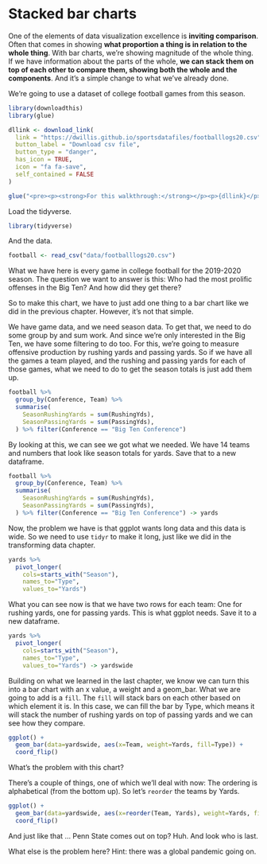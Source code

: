 # Stacked bar charts

One of the elements of data visualization excellence is **inviting comparison**. Often that comes in showing **what proportion a thing is in relation to the whole thing**. With bar charts, we're showing magnitude of the whole thing. If we have information about the parts of the whole, **we can stack them on top of each other to compare them, showing both the whole and the components**. And it's a simple change to what we've already done. 

We're going to use a dataset of college football games from this season. 

```r
library(downloadthis)
library(glue)

dllink <- download_link(
  link = "https://dwillis.github.io/sportsdatafiles/footballlogs20.csv",
  button_label = "Download csv file",
  button_type = "danger",
  has_icon = TRUE,
  icon = "fa fa-save",
  self_contained = FALSE
)

glue("<pre><p><strong>For this walkthrough:</strong></p><p>{dllink}</p></pre>")

```

Load the tidyverse.

```r
library(tidyverse)
```

And the data.

```r
football <- read_csv("data/footballlogs20.csv")
```

What we have here is every game in college football for the 2019-2020 season. The question we want to answer is this: Who had the most prolific offenses in the Big Ten? And how did they get there? 

So to make this chart, we have to just add one thing to a bar chart like we did in the previous chapter. However, it's not that simple.

We have game data, and we need season data. To get that, we need to do some group by and sum work. And since we're only interested in the Big Ten, we have some filtering to do too. For this, we're going to measure offensive production by rushing yards and passing yards. So if we have all the games a team played, and the rushing and passing yards for each of those games, what we need to do to get the season totals is just add them up.

```r
football %>% 
  group_by(Conference, Team) %>% 
  summarise(
    SeasonRushingYards = sum(RushingYds),
    SeasonPassingYards = sum(PassingYds),
  ) %>% filter(Conference == "Big Ten Conference")
```

By looking at this, we can see we got what we needed. We have 14 teams and numbers that look like season totals for yards. Save that to a new dataframe.

```r
football %>% 
  group_by(Conference, Team) %>% 
  summarise(
    SeasonRushingYards = sum(RushingYds),
    SeasonPassingYards = sum(PassingYds),
  ) %>% filter(Conference == "Big Ten Conference") -> yards
```

Now, the problem we have is that ggplot wants long data and this data is wide. So we need to use `tidyr` to make it long, just like we did in the transforming data chapter.

```r
yards %>% 
  pivot_longer(
    cols=starts_with("Season"), 
    names_to="Type", 
    values_to="Yards")
```

What you can see now is that we have two rows for each team: One for rushing yards, one for passing yards. This is what ggplot needs. Save it to a new dataframe.

```r
yards %>% 
  pivot_longer(
    cols=starts_with("Season"), 
    names_to="Type", 
    values_to="Yards") -> yardswide
```

Building on what we learned in the last chapter, we know we can turn this into a bar chart with an x value, a weight and a geom_bar. What we are going to add is a `fill`. The `fill` will stack bars on each other based on which element it is. In this case, we can fill the bar by Type, which means it will stack the number of rushing yards on top of passing yards and we can see how they compare. 

```r
ggplot() + 
  geom_bar(data=yardswide, aes(x=Team, weight=Yards, fill=Type)) + 
  coord_flip()
```

What's the problem with this chart? 

There's a couple of things, one of which we'll deal with now: The ordering is alphabetical (from the bottom up). So let's `reorder` the teams by Yards.

```r
ggplot() + 
  geom_bar(data=yardswide, aes(x=reorder(Team, Yards), weight=Yards, fill=Type)) + 
  coord_flip()
```

And just like that ... Penn State comes out on top? Huh. And look who is last.

What else is the problem here? Hint: there was a global pandemic going on.